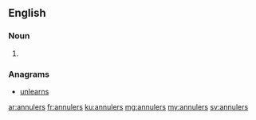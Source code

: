 ==English==

===Noun===
{{head|en|noun plural form}}

# {{plural of|annuler|lang=en}}

===Anagrams===
* [[unlearns#English|unlearns]]

[[ar:annulers]]
[[fr:annulers]]
[[ku:annulers]]
[[mg:annulers]]
[[my:annulers]]
[[sv:annulers]]